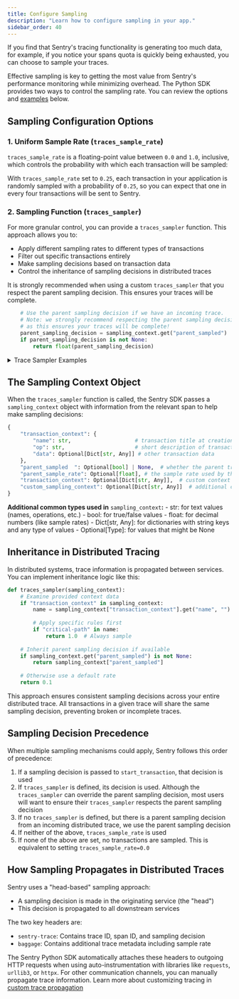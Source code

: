```yaml
---
title: Configure Sampling
description: "Learn how to configure sampling in your app."
sidebar_order: 40
---
```


If you find that Sentry's tracing functionality is generating too much data, for example, if you notice your spans quota is quickly being exhausted, you can choose to sample your traces.

Effective sampling is key to getting the most value from Sentry's performance monitoring while minimizing overhead. The Python SDK provides two ways to control the sampling rate. You can review the options and [examples](#trace-sampler-examples) below.

## Sampling Configuration Options

### 1. Uniform Sample Rate (`traces_sample_rate`)

`traces_sample_rate` is a floating-point value between `0.0` and `1.0`, inclusive, which controls the probability with which each transaction will be sampled:

<PlatformContent includePath="/performance/traces-sample-rate" />

With `traces_sample_rate` set to `0.25`, each transaction in your application is randomly sampled with a probability of `0.25`, so you can expect that one in every four transactions will be sent to Sentry. 

### 2. Sampling Function (`traces_sampler`)

For more granular control, you can provide a `traces_sampler` function. This approach allows you to:

- Apply different sampling rates to different types of transactions
- Filter out specific transactions entirely
- Make sampling decisions based on transaction data
- Control the inheritance of sampling decisions in distributed traces

<Alert>

It is strongly recommended when using a custom `traces_sampler` that you respect the parent sampling decision. This ensures your traces will be complete. 

</Alert>

```python
    # Use the parent sampling decision if we have an incoming trace.
    # Note: we strongly recommend respecting the parent sampling decision,
    # as this ensures your traces will be complete!
    parent_sampling_decision = sampling_context.get("parent_sampled")
    if parent_sampling_decision is not None:
        return float(parent_sampling_decision)
```

<PlatformContent includePath="/performance/traces-sampler-as-sampler" />

<details>
<summary className="text-xl font-semibold">Trace Sampler Examples</summary>

#### Trace Sampler Examples

1. Prioritizing Critical User Flows

```python
def traces_sampler(sampling_context):
    ctx = sampling_context.get("transaction_context", {})
    name = ctx.get("name", "")
    
    # Sample all checkout transactions
    if name and ('/checkout' in name or 
                ctx.get("op") == 'checkout'):
        return 1.0
    
    # Sample 50% of login transactions
    if name and ('/login' in name or 
                ctx.get("op") == 'login'):
        return 0.5
    
    # Sample 10% of everything else
    return 0.1

sentry_sdk.init(
    dsn="your-dsn",
    traces_sampler=traces_sampler,
)
```

2. Handling Different Environments and Error Rates

```python
def traces_sampler(sampling_context):
    ctx = sampling_context.get("transaction_context", {})
    environment = os.environ.get("ENVIRONMENT", "development")
    
    # Sample all transactions in development
    if environment == "development":
        return 1.0
    
    # Sample more transactions if there are recent errors
    if ctx.get("data", {}).get("hasRecentErrors"):
        return 0.8
    
    # Sample based on environment
    if environment == "production":
        return 0.05  # 5% in production
    elif environment == "staging":
        return 0.2   # 20% in staging
    
    return 0.1  # 10% default

sentry_sdk.init(
    dsn="your-dsn",
    traces_sampler=traces_sampler,
)
```

3. Controlling Sampling Based on User and Transaction Properties

```python
def traces_sampler(sampling_context):
    ctx = sampling_context.get("transaction_context", {})
    data = ctx.get("data", {})
    
    # Always sample for premium users
    if data.get("user", {}).get("tier") == "premium":
        return 1.0
    
    # Sample more transactions for users experiencing errors
    if data.get("hasRecentErrors"):
        return 0.8
    
    # Sample less for high-volume, low-value paths
    if ctx.get("name", "").startswith("/api/metrics"):
        return 0.01
    
    # Sample more for slow transactions
    if data.get("duration_ms", 0) > 1000:  # Transactions over 1 second
        return 0.5
    
    # If there's a parent sampling decision, respect it
    if sampling_context.get("parent_sampled") is not None:
        return sampling_context["parent_sampled"]
    
    # Default sampling rate
    return 0.2

sentry_sdk.init(
    dsn="your-dsn",
    traces_sampler=traces_sampler,
)
```

4. Complex Business Logic Sampling

```python
def traces_sampler(sampling_context):
    ctx = sampling_context.get("transaction_context", {})
    data = ctx.get("data", {})
    
    # Always sample critical business operations
    if ctx.get("op") in ["payment.process", "order.create", "user.verify"]:
        return 1.0
    
    # Sample based on user segment
    user_segment = data.get("user", {}).get("segment")
    if user_segment == "enterprise":
        return 0.8
    elif user_segment == "premium":
        return 0.5
    
    # Sample based on transaction value
    transaction_value = data.get("transaction", {}).get("value", 0)
    if transaction_value > 1000:  # High-value transactions
        return 0.7
    
    # Sample based on error rate in the service
    error_rate = data.get("service", {}).get("error_rate", 0)
    if error_rate > 0.05:  # Error rate above 5%
        return 0.9
    
    # Inherit parent sampling decision if available
    if sampling_context.get("parent_sampled") is not None:
        return sampling_context["parent_sampled"]
    
    # Default sampling rate
    return 0.1

sentry_sdk.init(
    dsn="your-dsn",
    traces_sampler=traces_sampler,
)
```

5. Performance-Based Sampling

```python
def traces_sampler(sampling_context):
    ctx = sampling_context.get("transaction_context", {})
    data = ctx.get("data", {})
    
    # Sample all slow transactions
    if data.get("duration_ms", 0) > 2000:  # Over 2 seconds
        return 1.0
    
    # Sample more transactions with high memory usage
    if data.get("memory_usage_mb", 0) > 500:  # Over 500MB
        return 0.8
    
    # Sample more transactions with high CPU usage
    if data.get("cpu_percent", 0) > 80:  # Over 80% CPU
        return 0.8
    
    # Sample more transactions with high database load
    if data.get("db_connections", 0) > 100:  # Over 100 connections
        return 0.7
    
    # Default sampling rate
    return 0.1

sentry_sdk.init(
    dsn="your-dsn",
    traces_sampler=traces_sampler,
)
```
</details>

## The Sampling Context Object

When the `traces_sampler` function is called, the Sentry SDK  passes a `sampling_context` object with information from the relevant span to help make sampling decisions:

```python
{
    "transaction_context": {
        "name": str,                    # transaction title at creation time
        "op": str,                      # short description of transaction type, like "http.request"
        "data": Optional[Dict[str, Any]] # other transaction data
    },
    "parent_sampled  ": Optional[bool] | None,  # whether the parent transaction was sampled, `None` if no parent
    "parent_sample_rate": Optional[float], # the sample rate used by the parent (if any)
    "transaction_context": Optional[Dict[str, Any]],  # custom context data
    "custom_sampling_context": Optional[Dict[str, Any]]  # additional custom data for sampling
}
```

<b>Additional common types used in</b> `sampling_context`<b>:</b>
    - str: for text values (names, operations, etc.)
    - bool: for true/false values
    - float: for decimal numbers (like sample rates)
    - Dict[str, Any]: for dictionaries with string keys and any type of values
    - Optional[Type]: for values that might be None

## Inheritance in Distributed Tracing

In distributed systems, trace information is propagated between services. You can implement inheritance logic like this:

```python
def traces_sampler(sampling_context):
    # Examine provided context data
    if "transaction_context" in sampling_context:
        name = sampling_context["transaction_context"].get("name", "")
        
        # Apply specific rules first
        if "critical-path" in name:
            return 1.0  # Always sample
            
    # Inherit parent sampling decision if available
    if sampling_context.get("parent_sampled") is not None:
        return sampling_context["parent_sampled"]
        
    # Otherwise use a default rate
    return 0.1
```

This approach ensures consistent sampling decisions across your entire distributed trace. All transactions in a given trace will share the same sampling decision, preventing broken or incomplete traces.

## Sampling Decision Precedence

When multiple sampling mechanisms could apply, Sentry follows this order of precedence:

1. If a sampling decision is passed to `start_transaction`, that decision is used
2. If `traces_sampler` is defined, its decision is used. Although the `traces_sampler` can override the parent sampling decision, most users will want to ensure their `traces_sampler` respects the parent sampling decision
3. If no `traces_sampler` is defined, but there is a parent sampling decision from an incoming distributed trace, we use the parent sampling decision 
4. If neither of the above, `traces_sample_rate` is used
5. If none of the above are set, no transactions are sampled. This is equivalent to setting `traces_sample_rate=0.0`

## How Sampling Propagates in Distributed Traces

Sentry uses a "head-based" sampling approach:

- A sampling decision is made in the originating service (the "head")
- This decision is propagated to all downstream services 

The two key headers are:
- `sentry-trace`: Contains trace ID, span ID, and sampling decision
- `baggage`: Contains additional trace metadata including sample rate

The Sentry Python SDK automatically attaches these headers to outgoing HTTP requests when using auto-instrumentation with libraries like `requests`, `urllib3`, or `httpx`. For other communication channels, you can manually propagate trace information. Learn more about customizing tracing in [custom trace propagation](/platforms/python/tracing/distributed-tracing/custom-trace-propagation/)